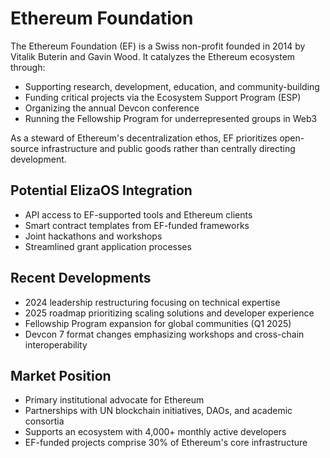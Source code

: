 # Ethereum Foundation

The Ethereum Foundation (EF) is a Swiss non-profit founded in 2014 by Vitalik Buterin and Gavin Wood. It catalyzes the Ethereum ecosystem through:

- Supporting research, development, education, and community-building
- Funding critical projects via the Ecosystem Support Program (ESP)
- Organizing the annual Devcon conference
- Running the Fellowship Program for underrepresented groups in Web3

As a steward of Ethereum's decentralization ethos, EF prioritizes open-source infrastructure and public goods rather than centrally directing development.

## Potential ElizaOS Integration

- API access to EF-supported tools and Ethereum clients
- Smart contract templates from EF-funded frameworks
- Joint hackathons and workshops
- Streamlined grant application processes

## Recent Developments

- 2024 leadership restructuring focusing on technical expertise
- 2025 roadmap prioritizing scaling solutions and developer experience
- Fellowship Program expansion for global communities (Q1 2025)
- Devcon 7 format changes emphasizing workshops and cross-chain interoperability

## Market Position

- Primary institutional advocate for Ethereum
- Partnerships with UN blockchain initiatives, DAOs, and academic consortia
- Supports an ecosystem with 4,000+ monthly active developers
- EF-funded projects comprise 30% of Ethereum's core infrastructure

